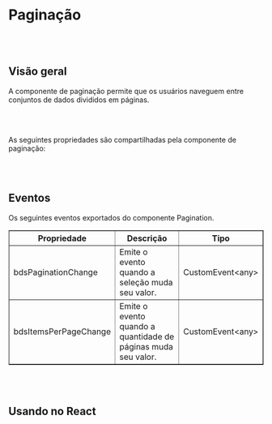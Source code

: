 
# Paginação

<br></br>

## Visão geral

A componente de paginação permite que os usuários naveguem entre conjuntos de dados divididos em páginas.

<Canvas of={PaginationStories.Properties}></Canvas>

<Meta isTemplate />

<br></br>

As seguintes propriedades são compartilhadas pela componente de paginação:

<Controls />

<br></br>

## Eventos
Os seguintes eventos exportados do componente Pagination.
<table border="1">
  <thead>
    <tr>
      <th>Propriedade</th>
      <th>Descrição</th>
      <th>Tipo</th>
    </tr>
  </thead>
  <tbody>
    <tr>
      <td>bdsPaginationChange</td>
      <td>Emite o evento quando a seleção muda seu valor.</td>
      <td>CustomEvent&lt;any&gt;</td>
    </tr>
    <tr>
      <td>bdsItemsPerPageChange</td>
      <td>Emite o evento quando a quantidade de páginas muda seu valor.</td>
      <td>CustomEvent&lt;any&gt;</td>
    </tr>
  </tbody>
</table>


<br></br>
## Usando no React

<Source of={PaginationStories.FrameworkReact} />
